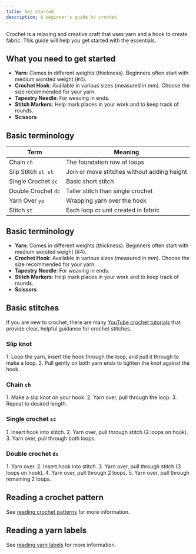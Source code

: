 ```yaml
---
title: Get started
description: A beginner's guide to crochet
---
```


Crochet is a relaxing and creative craft that uses yarn and a hook to create fabric. This guide will help you get started with the essentials.

## What you need to get started

- **Yarn**: Comes in different weights (thickness). Beginners often start with medium worsted weight (#4).
- **Crochet Hook**: Available in various sizes (measured in mm). Choose the size recommended for your yarn.
- **Tapestry Needle**: For weaving in ends.
- **Stitch Markers**: Help mark places in your work and to keep track of rounds.
- **Scissors**


## Basic terminology

| Term           | Meaning                              |
|----------------|------------------------------------|
| Chain `ch`     | The foundation row of loops         |
| Slip Stitch `sl st` | Join or move stitches without adding height |
| Single Crochet `sc` | Basic short stitch                |
| Double Crochet `dc` | Taller stitch than single crochet |
| Yarn Over `yo` | Wrapping yarn over the hook         |
| Stitch `st`    | Each loop or unit created in fabric |

## Basic terminology
- **Yarn**: Comes in different weights (thickness). Beginners often start with medium worsted weight (#4).
- **Crochet Hook**: Available in various sizes (measured in mm). Choose the size recommended for your yarn.
- **Tapestry Needle**: For weaving in ends.
- **Stitch Markers**: Help mark places in your work and to keep track of rounds.
- **Scissors**

## Basic stitches

If you are new to crochet, there are many [YouTube crochet tutorials](https://www.youtube.com/results?search_query=crochet+tutorials) that provide clear, helpful guidance for crochet stitches. 

### Slip knot 
<Steps>
1. Loop the yarn, insert the hook through the loop, and pull it through to make a loop.
2. Pull gently on both yarn ends to tighten the knot against the hook.
</Steps>

### Chain `ch`
<Steps>
1. Make a slip knot on your hook.
2. Yarn over, pull through the loop.
3. Repeat to desired length.
</Steps>

### Single crochet `sc`
<Steps>
1. Insert hook into stitch.
2. Yarn over, pull through stitch (2 loops on hook).
3. Yarn over, pull through both loops.
</Steps>

### Double crochet `dc`
<Steps>
1. Yarn over.
2. Insert hook into stitch.
3. Yarn over, pull through stitch (3 loops on hook).
4. Yarn over, pull through 2 loops.
5. Yarn over, pull through remaining 2 loops.
</Steps>

## Reading a crochet pattern

See [reading crochet patterns](..reading-crochet-patterns.md) for more information.

## Reading a yarn labels

See [reading yarn labels](..reading-yarn-labels.md) for more information.

